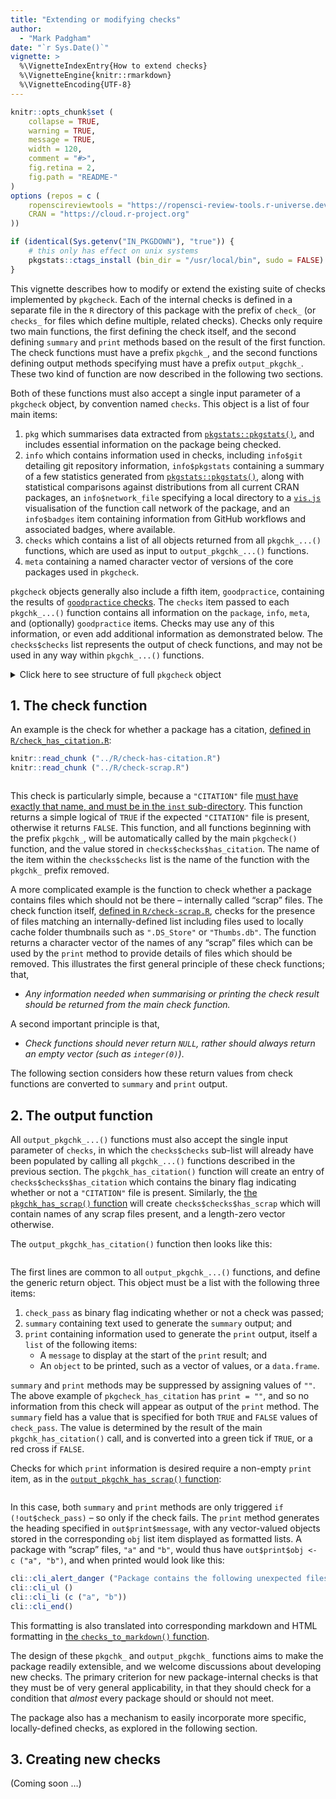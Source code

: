 ```yaml
---
title: "Extending or modifying checks"
author: 
  - "Mark Padgham"
date: "`r Sys.Date()`"
vignette: >
  %\VignetteIndexEntry{How to extend checks}
  %\VignetteEngine{knitr::rmarkdown}
  %\VignetteEncoding{UTF-8}
---
```


```r
knitr::opts_chunk$set (
    collapse = TRUE,
    warning = TRUE,
    message = TRUE,
    width = 120,
    comment = "#>",
    fig.retina = 2,
    fig.path = "README-"
)
options (repos = c (
    ropenscireviewtools = "https://ropensci-review-tools.r-universe.dev",
    CRAN = "https://cloud.r-project.org"
))

if (identical(Sys.getenv("IN_PKGDOWN"), "true")) {
    # this only has effect on unix systems
    pkgstats::ctags_install (bin_dir = "/usr/local/bin", sudo = FALSE) 
}
```

This vignette describes how to modify or extend the existing suite of checks
implemented by `pkgcheck`. Each of the internal checks is defined in a separate
file in the `R` directory of this package with the prefix of `check_` (or
`checks_` for files which define multiple, related checks). Checks only require
two main functions, the first defining the check itself, and the second
defining `summary` and `print` methods based on the result of the first
function. The check functions must have a prefix `pkgchk_`, and the second
functions defining output methods specifying must have a prefix
`output_pkgchk_`. These two kind of function are now described in the following
two sections. 

Both of these functions must also accept a single input parameter of a
`pkgcheck` object, by convention named `checks`. This object is a list of four
main items:

1. `pkg` which summarises data extracted from
   [`pkgstats::pkgstats()`](https://docs.ropensci.org/pkgstats/reference/pkgstats.html),
   and includes essential information on the package being checked.
2. `info` which contains information used in checks, including `info$git`
   detailing git repository information, `info$pkgstats` containing a summary
   of a few statistics generated from
   [`pkgstats::pkgstats()`](https://docs.ropensci.org/pkgstats/reference/pkgstats.html),
   along with statistical comparisons against distributions from all current
   CRAN packages, an `info$network_file` specifying a local directory to a
   [`vis.js`](https://visjs.org) visualisation of the function call network of
   the package, and an `info$badges` item containing information from GitHub
   workflows and associated badges, where available.
3. `checks` which contains a list of all objects returned from all
   `pkgchk_...()` functions, which are used as input to `output_pkgchk_...()`
   functions.
4. `meta` containing a named character vector of versions of the core packages
   used in `pkgcheck`.

`pkgcheck` objects generally also include a fifth item, `goodpractice`,
containing the results of [`goodpractice`
checks](https://github.com/MangoTheCat/goodpractice). The `checks` item passed
to each `pkgchk_...()` function contains all information on the `package`,
`info`, `meta`, and (optionally) `goodpractice` items. Checks may use any of
this information, or even add additional information as demonstrated below. The
`checks$checks` list represents the output of check functions, and may not be
used in any way within `pkgchk_...()` functions.

<details>
<summary>Click here to see structure of full `pkgcheck` object</summary>
<p>


This is the output of applying `pkgcheck` to a package generated with the
[`srr` function
`srr_stats_pkg_skeleton()`](https://docs.ropensci.org/srr/reference/srr_stats_pkg_skeleton.html),
with `goodpractice = FALSE` to suppress that part of the results.

```r
d <- srr::srr_stats_pkg_skeleton (pkg_name = "dummypkg")
roxygen2::roxygenise (d)
checks <- pkgcheck::pkgcheck (d, goodpractice = FALSE)
checks$goodpractice <- "Output of goodpractice goes here"
```
```r
str (checks)
```

</p></details>



## 1. The check function



An example is the
check for whether a package has a citation, [defined in
`R/check_has_citation.R`](https://github.com/ropensci-review-tools/pkgcheck/blob/main/R/check-has-citation.R):

```r
knitr::read_chunk ("../R/check-has-citation.R")
knitr::read_chunk ("../R/check-scrap.R")
```
```r
```

This check is particularly simple, because a `"CITATION"` file [must have
exactly that name, and must be in the `inst`
sub-directory](https://cran.r-project.org/doc/manuals/R-exts.html#CITATION-files).
This function returns a simple logical of `TRUE` if the expected `"CITATION"`
file is present, otherwise it returns `FALSE`. This function, and all functions
beginning with the prefix `pkgchk_`, will be automatically called by the main
`pkgcheck()` function, and the value stored in `checks$checks$has_citation`.
The name of the item within the `checks$checks` list is the name of the
function with the `pkgchk_` prefix removed.

A more complicated example is the function to check whether a package contains
files which should not be there -- internally called "scrap" files. The check
function itself, [defined in
`R/check-scrap.R`](https://github.com/ropensci-review-tools/pkgcheck/blob/main/R/check-scrap.R),
checks for the presence of files matching an internally-defined list including
files used to locally cache folder thumbnails such as `".DS_Store"` or
`"Thumbs.db"`. The function returns a character vector of the names of any
"scrap" files which can be used by the `print` method to provide details of
files which should be removed. This illustrates the first general principle of
these check functions; that,

::: {.alert .alert-primary}
- *Any information needed when summarising or printing the check result should
  be returned from the main check function.*
:::


A second important principle is that,

::: {.alert .alert-primary}
- *Check functions should never return `NULL`, rather should always return an
  empty vector (such as `integer(0)`)*.
:::

The following section considers how these return values from check functions
are converted to `summary` and `print` output.

## 2. The output function

All `output_pkgchk_...()` functions must also accept the single input parameter
of `checks`, in which the `checks$checks` sub-list will already have been
populated by calling all `pkgchk_...()` functions described in the previous
section. The `pkgchk_has_citation()` function will create an entry of
`checks$checks$has_citation` which contains the binary flag indicating whether
or not a `"CITATION"` file is present. Similarly, the [the `pkgchk_has_scrap()`
function](https://github.com/ropensci-review-tools/pkgcheck/blob/main/R/check-scrap.R)
will create `checks$checks$has_scrap` which will contain names of any scrap
files present, and a length-zero vector otherwise.

The `output_pkgchk_has_citation()` function then looks like this:

```r
```

The first lines are common to all `output_pkgchk_...()` functions, and define
the generic return object. This object must be a list with the following three
items:

1. `check_pass` as binary flag indicating whether or not a check was passed;
2. `summary` containing text used to generate the `summary` output; and
3. `print` containing information used to generate the `print` output, itself a
   `list` of the following items:
    - A `message` to display at the start of the `print` result; and
    - An `object` to be printed, such as a vector of values, or a `data.frame`.

`summary` and `print` methods may be suppressed by assigning values of `""`.
The above example of `pkgcheck_has_citation` has `print = ""`, and so no
information from this check will appear as output of the `print` method. The
`summary` field has a value that is specified for both `TRUE` and `FALSE`
values of `check_pass`. The value is determined by the result of the main
`pkgchk_has_citation()` call, and is converted into a green tick if `TRUE`, or
a red cross if `FALSE`.

Checks for which `print` information is desired require a non-empty `print`
item, as in the [`output_pkgchk_has_scrap()`
function](https://github.com/ropensci-review-tools/pkgcheck/blob/main/R/check-scrap.R):

```r
```

In this case, both `summary` and `print` methods are only triggered `if
(!out$check_pass)` -- so only if the check fails. The `print` method generates
the heading specified in `out$print$message`, with any vector-valued objects
stored in the corresponding `obj` list item displayed as formatted lists.
A package with "scrap" files, `"a"` and `"b"`, would thus have `out$print$obj
<- c ("a", "b")`, and when printed would look like this:

```r
cli::cli_alert_danger ("Package contains the following unexpected files:")
cli::cli_ul ()
cli::cli_li (c ("a", "b"))
cli::cli_end()
```

This formatting is also translated into corresponding markdown and HTML
formatting in [the `checks_to_markdown()`
function](https://github.com/ropensci-review-tools/pkgcheck/blob/main/R/format-checks.R).

The design of these `pkgchk_` and `output_pkgchk_` functions aims to make the
package readily extensible, and we welcome discussions about developing new
checks. The primary criterion for new package-internal checks is that they must
be of very general applicability, in that they should check for a condition
that *almost* every package should or should not meet.

The package also has a mechanism to easily incorporate more specific,
locally-defined checks, as explored in the following section.

## 3. Creating new checks

(Coming soon ...)
